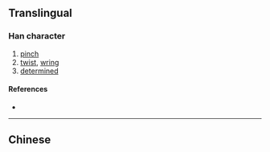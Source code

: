 {{character info/new}}
{{also|擰}}
==Translingual==

===Han character===
{{Han char|rn=64|rad=手|as=05|sn=8|four=|canj=QJMN|ids=⿰扌宁}}

# [[pinch]]
# [[twist]], [[wring]]
# [[determined]]

====References====
* {{Han ref|kx=0427.161|hdz=31858.040|uh=62E7|ud=25319}}

----

==Chinese==
{{zh-see|擰}}